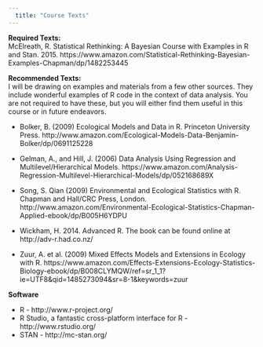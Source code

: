 ```yaml
---
  title: "Course Texts"
---
```

  
**Required Texts:**  
McElreath, R. Statistical Rethinking: A Bayesian Course with Examples in R and Stan. 2015. https://www.amazon.com/Statistical-Rethinking-Bayesian-Examples-Chapman/dp/1482253445

**Recommended Texts: **  
I will be drawing on examples and materials from a few other sources.  They include wonderful examples of R code in the context of data analysis.  You are not required to have these, but you will either find them useful in this course or in future endeavors.   

* Bolker, B. (2009) Ecological Models and Data in R. Princeton University Press. http://www.amazon.com/Ecological-Models-Data-Benjamin-Bolker/dp/0691125228  

* Gelman, A., and Hill, J. (2006) Data Analysis Using Regression and Multilevel/Hierarchical Models. https://www.amazon.com/Analysis-Regression-Multilevel-Hierarchical-Models/dp/052168689X  

* Song, S. Qian (2009) Environmental and Ecological Statistics with R. Chapman and Hall/CRC Press, London. http://www.amazon.com/Environmental-Ecological-Statistics-Chapman-Applied-ebook/dp/B005H6YDPU  

* Wickham, H. 2014. Advanced R. The book can be found online at http://adv-r.had.co.nz/  

* Zuur, A. et al. (2009) Mixed Effects Models and Extensions in Ecology with R. https://www.amazon.com/Effects-Extensions-Ecology-Statistics-Biology-ebook/dp/B008CLYMQW/ref=sr_1_1?ie=UTF8&qid=1485273094&sr=8-1&keywords=zuur  
  
**Software**  

* R - http://www.r-project.org/  
* R Studio, a fantastic cross-platform interface for R - http://www.rstudio.org/  
* STAN - http://mc-stan.org/
  